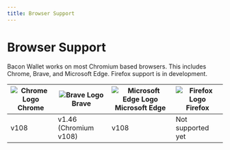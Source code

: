```yaml
---
title: Browser Support
---
```


# Browser Support

Bacon Wallet works on most Chromium based browsers. This includes Chrome, Brave, and Microsoft Edge. Firefox support is in development.

| ![Chrome Logo](/icons/browser/chrome.png 'Chrome Logo') Chrome | ![Brave Logo](/icons/browser/brave.png 'Brave Logo') Brave | ![Microsoft Edge Logo](/icons/browser/edge.png 'Microsoft Edge Logo') Microsoft Edge | ![Firefox Logo](/icons/browser/firefox.png 'Firefox Logo') Firefox |
| -------------------------------------------------------------- | ---------------------------------------------------------- | ------------------------------------------------------------------------------------ | ------------------------------------------------------------------ |
| v108                                                           | v1.46 (Chromium v108)                                      | v108                                                                                 | Not supported yet                                                  |
